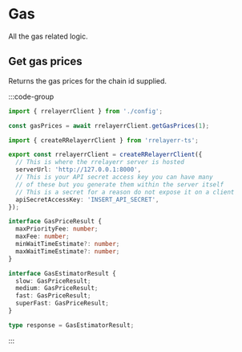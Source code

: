 # Gas

All the gas related logic.

## Get gas prices

Returns the gas prices for the chain id supplied.

:::code-group

```ts [example]
import { rrelayerrClient } from './config';

const gasPrices = await rrelayerrClient.getGasPrices(1);
```

```ts [config]
import { createRRelayerrClient } from 'rrelayerr-ts';

export const rrelayerrClient = createRRelayerrClient({
  // This is where the rrelayerr server is hosted
  serverUrl: 'http://127.0.0.1:8000',
  // This is your API secret access key you can have many
  // of these but you generate them within the server itself
  // This is a secret for a reason do not expose it on a client
  apiSecretAccessKey: 'INSERT_API_SECRET',
});
```

```ts [response]
interface GasPriceResult {
  maxPriorityFee: number;
  maxFee: number;
  minWaitTimeEstimate?: number;
  maxWaitTimeEstimate?: number;
}

interface GasEstimatorResult {
  slow: GasPriceResult;
  medium: GasPriceResult;
  fast: GasPriceResult;
  superFast: GasPriceResult;
}

type response = GasEstimatorResult;
```

:::

